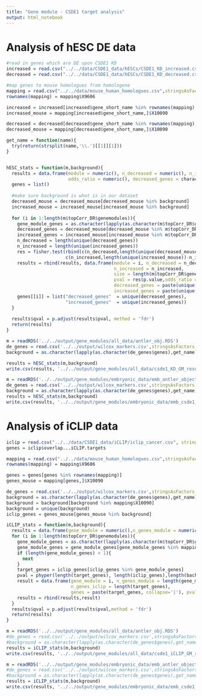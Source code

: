```yaml
---
title: "Gene module - CSDE1 target analysis"
output: html_notebook
---
```


# Analysis of hESC DE data
```r
#read in genes which are DE upon CSDE1 KD
increased = read.csv("../../data/CSDE1_data/hESCs/CSDE1_KD_increased.csv", stringsAsFactors = F)
decreased = read.csv("../../data/CSDE1_data/hESCs/CSDE1_KD_decreased.csv", stringsAsFactors = F)
```

```r
#map genes to mouse homologues from homologene
mapping = read.csv("../../data/mouse_human_homologues.csv",stringsAsFactors = F)
rownames(mapping) = mapping$X9606

increased = increased[increased$gene_short_name %in% rownames(mapping),]
increased_mouse = mapping[increased$gene_short_name,]$X10090

decreased = decreased[decreased$gene_short_name %in% rownames(mapping),]
decreased_mouse = mapping[decreased$gene_short_name,]$X10090
```

```r
get_name = function(name){
  try(return(strsplit(name,'\\.')[[1]][1]))
}


hESC_stats = function(m,background){
  results = data.frame(module = numeric(), n_decreased = numeric(), n_increased = numeric(), size = numeric(),pval = numeric(),
                       odds_ratio = numeric(), decreased_genes = character, increased_genes = character())
  genes = list()
  
  #make sure background is what is in our dataset
  decreased_mouse = decreased_mouse[decreased_mouse %in% background]
  increased_mouse = increased_mouse[increased_mouse %in% background]
  
  for (i in 1:length(m$topCorr_DR$genemodules)){
    gene_module_genes = as.character(lapply(as.character(m$topCorr_DR$genemodules[[i]]),get_name))
    decreased_genes = decreased_mouse[decreased_mouse %in% m$topCorr_DR$genemodules[[i]]]
    increased_genes = increased_mouse[increased_mouse %in% m$topCorr_DR$genemodules[[i]]] 
    n_decreased = length(unique(decreased_genes))
    n_increased = length(unique(increased_genes))
    res = fisher.test(rbind(c(n_decreased,length(unique(decreased_mouse))-n_decreased),
                      c(n_increased,length(unique(increased_mouse))-n_increased)))
    results = rbind(results, data.frame(module = i, n_decreased = n_decreased,
                                        n_increased = n_increased,
                                        size = length(m$topCorr_DR$genemodules[[i]]),
                                        pval = res$p.value,odds_ratio = res$estimate,
                                        decreased_genes = paste(unique(decreased_genes), collapse='|'),
                                        increased_genes = paste(unique(increased_genes), collapse='|')))
    genes[[i]] = list("decreased_genes"  = unique(decreased_genes),
                      "increased_genes"  = unique(increased_genes))
  }
  
  results$qval = p.adjust(results$pval, method = 'fdr')
  return(results)
}
```

```r
m = readRDS('../../output/gene_modules/all_data/antler_obj.RDS')
de_genes = read.csv('../../output/wilcox_markers.csv',stringsAsFactors = F)
background = as.character(lapply(as.character(de_genes$genes),get_name))

results = hESC_stats(m,background)
write.csv(results, '../../output/gene_modules/all_data/csde1_KD_GM_results.csv', row.names = F)
```

```r
m = readRDS('../../output/gene_modules/embryonic_data/emb_antler_object.rds')
de_genes = read.csv('../../output/wilcox_markers.csv',stringsAsFactors = F)
background = as.character(lapply(as.character(de_genes$genes),get_name))
results = hESC_stats(m,background)
write.csv(results, '../../output/gene_modules/embryonic_data/emb_csde1_KD_GM_results.csv', row.names = F)
```

# Analysis of iCLIP data
```r
iclip = read.csv("../../data/CSDE1_data/iCLIP/iclip_cancer.csv", stringsAsFactors = F)
genes = iclip$overlap...iCLIP.targets

mapping = read.csv("../../data/mouse_human_homologues.csv",stringsAsFactors = F)
rownames(mapping) = mapping$X9606

genes = genes[genes %in% rownames(mapping)]
genes_mouse = mapping[genes,]$X10090
```

```r
de_genes = read.csv('../../output/wilcox_markers.csv',stringsAsFactors = F)
background = as.character(lapply(as.character(de_genes$genes),get_name))
background = background[background %in% mapping$X10090]
background = unique(background)
iclip_genes = genes_mouse[genes_mouse %in% background]
```

```r
iCLIP_stats = function(m,background){
  results = data.frame(gene_module = numeric(),n_genes_module = numeric(),     n_genes_iclip = numeric(), genes = character(),pval = numeric())
  for (i in 1:length(m$topCorr_DR$genemodules)){
    gene_module_genes = as.character(lapply(as.character(m$topCorr_DR$genemodules[[i]]),get_name))
    gene_module_genes = gene_module_genes[gene_module_genes %in% mapping$X10090]
    if (length(gene_module_genes) < 1){
      next
    }
    target_genes = iclip_genes[iclip_genes %in% gene_module_genes]
    pval = phyper(length(target_genes), length(iclip_genes),length(background) - length(iclip_genes),length(gene_module_genes), lower.tail = F)
    result = data.frame(gene_module = i, n_genes_module = length(gene_module_genes),
                        n_genes_iclip = length(target_genes),
                        genes = paste(target_genes, collapse='|'), pval = pval)
    results = rbind(results,result)
  }
  results$qval = p.adjust(results$pval,method = 'fdr')
  return(results)
}
```


```r
m = readRDS('../../output/gene_modules/all_data/antler_obj.RDS')
#de_genes = read.csv('../../output/wilcox_markers.csv',stringsAsFactors = F)
#background = as.character(lapply(as.character(de_genes$genes),get_name))
results = iCLIP_stats(m,background)
write.csv(results, '../../output/gene_modules/all_data/csde1_iCLIP_GM_results_corrected.csv', row.names = F)
```


```r
m = readRDS('../../output/gene_modules/embryonic_data/emb_antler_object.rds')
#de_genes = read.csv('../../output/wilcox_markers.csv',stringsAsFactors = F)
#background = as.character(lapply(as.character(de_genes$genes),get_name))
results = iCLIP_stats(m,background)
write.csv(results, '../../output/gene_modules/embryonic_data/emb_csde1_iCLIP_GM_results_corrected.csv', row.names = F)
```